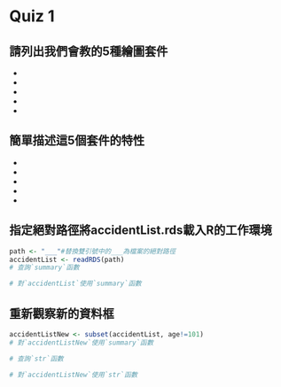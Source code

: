 # Quiz 1

## 請列出我們會教的5種繪圖套件

- 
- 
- 
- 
- 

## 簡單描述這5個套件的特性

- 
- 
- 
- 
- 

## 指定絕對路徑將accidentList.rds載入R的工作環境

```r
path <- "___"#替換雙引號中的___為檔案的絕對路徑
accidentList <- readRDS(path)
# 查詢`summary`函數

# 對`accidentList`使用`summary`函數

```

## 重新觀察新的資料框

```r
accidentListNew <- subset(accidentList, age!=101)
# 對`accidentListNew`使用`summary`函數

# 查詢`str`函數

# 對`accidentListNew`使用`str`函數

```